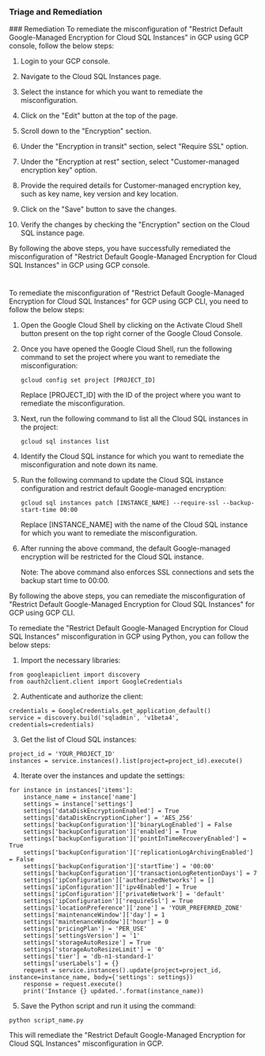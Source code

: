 
### Triage and Remediation
<Tabs>
<Tab title='Remediation'>
### Remediation

<AccordionGroup>
<Accordion title='Using Console' defaultOpen='true'>
To remediate the misconfiguration of "Restrict Default Google-Managed Encryption for Cloud SQL Instances" in GCP using GCP console, follow the below steps:

1. Login to your GCP console.

2. Navigate to the Cloud SQL Instances page.

3. Select the instance for which you want to remediate the misconfiguration.

4. Click on the "Edit" button at the top of the page.

5. Scroll down to the "Encryption" section.

6. Under the "Encryption in transit" section, select "Require SSL" option.

7. Under the "Encryption at rest" section, select "Customer-managed encryption key" option.

8. Provide the required details for Customer-managed encryption key, such as key name, key version and key location.

9. Click on the "Save" button to save the changes.

10. Verify the changes by checking the "Encryption" section on the Cloud SQL instance page.

By following the above steps, you have successfully remediated the misconfiguration of "Restrict Default Google-Managed Encryption for Cloud SQL Instances" in GCP using GCP console.

#
</Accordion>

<Accordion title='Using CLI'>
To remediate the misconfiguration of "Restrict Default Google-Managed Encryption for Cloud SQL Instances" for GCP using GCP CLI, you need to follow the below steps:

1. Open the Google Cloud Shell by clicking on the Activate Cloud Shell button present on the top right corner of the Google Cloud Console.

2. Once you have opened the Google Cloud Shell, run the following command to set the project where you want to remediate the misconfiguration:

   ```
   gcloud config set project [PROJECT_ID]
   ```

   Replace [PROJECT_ID] with the ID of the project where you want to remediate the misconfiguration.

3. Next, run the following command to list all the Cloud SQL instances in the project:

   ```
   gcloud sql instances list
   ```

4. Identify the Cloud SQL instance for which you want to remediate the misconfiguration and note down its name.

5. Run the following command to update the Cloud SQL instance configuration and restrict default Google-managed encryption:

   ```
   gcloud sql instances patch [INSTANCE_NAME] --require-ssl --backup-start-time 00:00
   ```

   Replace [INSTANCE_NAME] with the name of the Cloud SQL instance for which you want to remediate the misconfiguration.

6. After running the above command, the default Google-managed encryption will be restricted for the Cloud SQL instance.

   Note: The above command also enforces SSL connections and sets the backup start time to 00:00.

By following the above steps, you can remediate the misconfiguration of "Restrict Default Google-Managed Encryption for Cloud SQL Instances" for GCP using GCP CLI.
</Accordion>

<Accordion title='Using Python'>
To remediate the "Restrict Default Google-Managed Encryption for Cloud SQL Instances" misconfiguration in GCP using Python, you can follow the below steps:

1. Import the necessary libraries:

```
from googleapiclient import discovery
from oauth2client.client import GoogleCredentials
```

2. Authenticate and authorize the client:

```
credentials = GoogleCredentials.get_application_default()
service = discovery.build('sqladmin', 'v1beta4', credentials=credentials)
```

3. Get the list of Cloud SQL instances:

```
project_id = 'YOUR_PROJECT_ID'
instances = service.instances().list(project=project_id).execute()
```

4. Iterate over the instances and update the settings:

```
for instance in instances['items']:
    instance_name = instance['name']
    settings = instance['settings']
    settings['dataDiskEncryptionEnabled'] = True
    settings['dataDiskEncryptionCipher'] = 'AES_256'
    settings['backupConfiguration']['binaryLogEnabled'] = False
    settings['backupConfiguration']['enabled'] = True
    settings['backupConfiguration']['pointInTimeRecoveryEnabled'] = True
    settings['backupConfiguration']['replicationLogArchivingEnabled'] = False
    settings['backupConfiguration']['startTime'] = '00:00'
    settings['backupConfiguration']['transactionLogRetentionDays'] = 7
    settings['ipConfiguration']['authorizedNetworks'] = []
    settings['ipConfiguration']['ipv4Enabled'] = True
    settings['ipConfiguration']['privateNetwork'] = 'default'
    settings['ipConfiguration']['requireSsl'] = True
    settings['locationPreference']['zone'] = 'YOUR_PREFERRED_ZONE'
    settings['maintenanceWindow']['day'] = 1
    settings['maintenanceWindow']['hour'] = 0
    settings['pricingPlan'] = 'PER_USE'
    settings['settingsVersion'] = '1'
    settings['storageAutoResize'] = True
    settings['storageAutoResizeLimit'] = '0'
    settings['tier'] = 'db-n1-standard-1'
    settings['userLabels'] = {}
    request = service.instances().update(project=project_id, instance=instance_name, body={'settings': settings})
    response = request.execute()
    print('Instance {} updated.'.format(instance_name))
```

5. Save the Python script and run it using the command:

```
python script_name.py
```

This will remediate the "Restrict Default Google-Managed Encryption for Cloud SQL Instances" misconfiguration in GCP.
</Accordion>

</AccordionGroup>
</Tab>
</Tabs>
